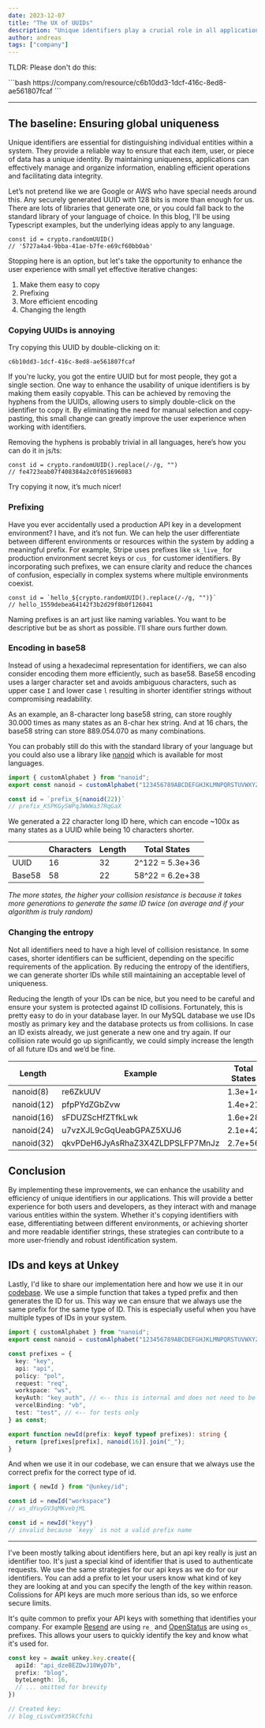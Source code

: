 ```yaml
---
date: 2023-12-07
title: "The UX of UUIDs"
description: "Unique identifiers play a crucial role in all applications, from user authentication to resource management. While using a standard UUID will satisfy all your security concerns, there’s a lot we can improve for our users."
author: andreas
tags: ["company"]
---
```



<p className="text-center">
TLDR: Please don't do this:
</p>
```bash
https://company.com/resource/c6b10dd3-1dcf-416c-8ed8-ae561807fcaf
```

___


## The baseline: Ensuring global uniqueness

Unique identifiers are essential for distinguishing individual entities within a system. They provide a reliable way to ensure that each item, user, or piece of data has a unique identity. By maintaining uniqueness, applications can effectively manage and organize information, enabling efficient operations and facilitating data integrity.

Let’s not pretend like we are Google or AWS who have special needs around this. Any securely generated UUID with 128 bits is more than enough for us. There are lots of libraries that generate one, or you could fall back to the standard library of your language of choice. In this blog, I'll be using Typescript examples, but the underlying ideas apply to any language.

```tsx
const id = crypto.randomUUID()
// '5727a4a4-9bba-41ae-b7fe-e69cf60bb0ab'
```

Stopping here is an option, but let's take the opportunity to enhance the user experience with small yet effective iterative changes:
1. Make them easy to copy
2. Prefixing
3. More efficient encoding
4. Changing the length

### Copying UUIDs is annoying

Try copying this UUID by double-clicking on it:

```
c6b10dd3-1dcf-416c-8ed8-ae561807fcaf
```

If you're lucky, you got the entire UUID but for most people, they got a single section. One way to enhance the usability of unique identifiers is by making them easily copyable. This can be achieved by removing the hyphens from the UUIDs, allowing users to simply double-click on the identifier to copy it. By eliminating the need for manual selection and copy-pasting, this small change can greatly improve the user experience when working with identifiers.


Removing the hyphens is probably trivial in all languages, here’s how you can do it in js/ts:

```tsx
const id = crypto.randomUUID().replace(/-/g, "")
// fe4723eab07f408384a2c0f051696083
```

Try copying it now, it’s much nicer!

### Prefixing

Have you ever accidentally used a production API key in a development environment? I have, and it’s not fun.
We can help the user differentiate between different environments or resources within the system by adding a meaningful prefix. For example, Stripe uses prefixes like `sk_live_` for production environment secret keys or `cus_` for customer identifiers. By incorporating such prefixes, we can ensure clarity and reduce the chances of confusion, especially in complex systems where multiple environments coexist.

```tsx
const id = `hello_${crypto.randomUUID().replace(/-/g, "")}`
// hello_1559debea64142f3b2d29f8b0f126041
```

Naming prefixes is an art just like naming variables. You want to be descriptive but be as short as possible. I'll share ours further down.


### Encoding in base58

Instead of using a hexadecimal representation for identifiers, we can also consider encoding them more efficiently, such as base58. Base58 encoding uses a larger character set and avoids ambiguous characters, such as upper case `I` and lower case `l` resulting in shorter identifier strings without compromising readability.

As an example, an 8-character long base58 string, can store roughly 30.000 times as many states as an 8-char hex string. And at 16 chars, the base58 string can store 889.054.070 as many combinations.

You can probably still do this with the standard library of your language but you could also use a library like [nanoid](https://github.com/ai/nanoid) which is available for most languages.


```ts
import { customAlphabet } from "nanoid";
export const nanoid = customAlphabet("123456789ABCDEFGHJKLMNPQRSTUVWXYZabcdefghijkmnopqrstuvwxyz");

const id = `prefix_${nanoid(22)}`
// prefix_KSPKGySWPqJWWWa37RqGaX
```

We generated a 22 character long ID here, which can encode ~100x as many states as a UUID while being 10 characters shorter.

|         | Characters  | Length  | Total States    |
| ------- | ----------- | ------- | --------------- |
| UUID    | 16          | 32      | 2^122 = 5.3e+36 |
| Base58  | 58          | 22      | 58^22 = 6.2e+38 |

*The more states, the higher your collision resistance is because it takes more generations to generate the same ID twice (on average and if your algorithm is truly random)*


### Changing the entropy

Not all identifiers need to have a high level of collision resistance. In some cases, shorter identifiers can be sufficient, depending on the specific requirements of the application. By reducing the entropy of the identifiers, we can generate shorter IDs while still maintaining an acceptable level of uniqueness.

Reducing the length of your IDs can be nice, but you need to be careful and ensure your system is protected against ID collisions. Fortunately, this is pretty easy to do in your database layer. In our MySQL database we use IDs mostly as primary key and the database protects us from collisions. In case an ID exists already, we just generate a new one and try again. If our collision rate would go up significantly, we could simply increase the length of all future IDs and we’d be fine.



| Length      | Example                           | Total States  |
| ----------- | --------------------------------- | ------------- |
| nanoid(8)   | re6ZkUUV                          | 1.3e+14       |
| nanoid(12)  | pfpPYdZGbZvw                      | 1.4e+21       |
| nanoid(16)  | sFDUZScHfZTfkLwk                  | 1.6e+28       |
| nanoid(24)  | u7vzXJL9cGqUeabGPAZ5XUJ6          | 2.1e+42       |
| nanoid(32)  | qkvPDeH6JyAsRhaZ3X4ZLDPSLFP7MnJz  | 2.7e+56       |


## Conclusion

By implementing these improvements, we can enhance the usability and efficiency of unique identifiers in our applications. This will provide a better experience for both users and developers, as they interact with and manage various entities within the system. Whether it's copying identifiers with ease, differentiating between different environments, or achieving shorter and more readable identifier strings, these strategies can contribute to a more user-friendly and robust identification system.


## IDs and keys at Unkey

Lastly, I'd like to share our implementation here and how we use it in our [codebase](https://github.com/unkeyed/unkey/blob/main/internal/id/src/index.ts). We use a simple function that takes a typed prefix and then generates the ID for us. This way we can ensure that we always use the same prefix for the same type of ID. This is especially useful when you have multiple types of IDs in your system.


```ts title="/internal/ids/src/index.ts"
import { customAlphabet } from "nanoid";
export const nanoid = customAlphabet("123456789ABCDEFGHJKLMNPQRSTUVWXYZabcdefghijkmnopqrstuvwxyz");

const prefixes = {
  key: "key",
  api: "api",
  policy: "pol",
  request: "req",
  workspace: "ws",
  keyAuth: "key_auth", // <-- this is internal and does not need to be short or pretty
  vercelBinding: "vb",
  test: "test", // <-- for tests only
} as const;

export function newId(prefix: keyof typeof prefixes): string {
  return [prefixes[prefix], nanoid(16)].join("_");
}
```

And when we use it in our codebase, we can ensure that we always use the correct prefix for the correct type of id.

```ts title="somewhere.ts"
import { newId } from "@unkey/id";

const id = newId("workspace")
// ws_dYuyGV3qMKvebjML

const id = newId("keyy")
// invalid because `keyy` is not a valid prefix name
```

___



I've been mostly talking about identifiers here, but an api key really is just an identifier too. It's just a special kind of identifier that is used to authenticate requests. We use the same strategies for our api keys as we do for our identifiers. You can add a prefix to let your users know what kind of key they are looking at and you can specify the length of the key within reason.
Colissions for API keys are much more serious than ids, so we enforce secure limits.

It's quite common to prefix your API keys with something that identifies your company. For example [Resend](https://resend.com) are using `re_` and [OpenStatus](https://openstatus.dev) are using `os_` prefixes. This allows your users to quickly identify the key and know what it's used for.

```ts title="setting the key length and a prefix using @unkey/api"
const key = await unkey.key.create({
  apiId: "api_dzeBEZDwJ18WyD7b",
  prefix: "blog",
  byteLength: 16,
  // ... omitted for brevity
})

// Created key:
// blog_cLsvCvmY35kCfchi
```
